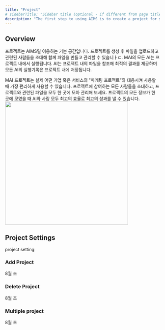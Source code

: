 ```yaml
---
title: "Project"
# sidebarTitle: "Sidebar title (optional - if different from page title)"
description: "The first step to using AIMS is to create a project for your team."
---
```


## Overview
프로젝트는 AIMS릴 이용하는 기본 공간입니다. 프로젝트를 생성 후 파일을 업로드하고 관련된 사람들을 초대해 함께 파일을 만들고 관리할 수 있습니ㅏㄷ.
MAI의 모든 AI는 프로젝트 내에서 실행됩니다. AI는 프로젝트 내의 파일을 참조해 최적의 결과를 제공하며 모든 AI의 실행기록은 프로젝트 내에 저장됩니다.

MAI 프로젝트는 실제 어떤 기업 혹은 서비스의 "마케팅 프로젝트"와 대응시켜 사용할 때 가장 편리하게 사용할 수 있습니다. 프로젝트에 참여하는 모든 사람들을 초대하고, 프로젝트와 관련된 파일을 모두 한 곳에 모아 관리해 보세요. 프로젝트의 모든 정보가 한 곳에 모였을 때 AI와 사람 모두 최고의 효율로 최고의 성과를 낼 수 있습니다.
<img width="400" noZoom src="/img/projectshema.png" />
## Project Settings
project setting
### Add Project
8월 초
### Delete Project
8월 초
### Multiple project
8월 초